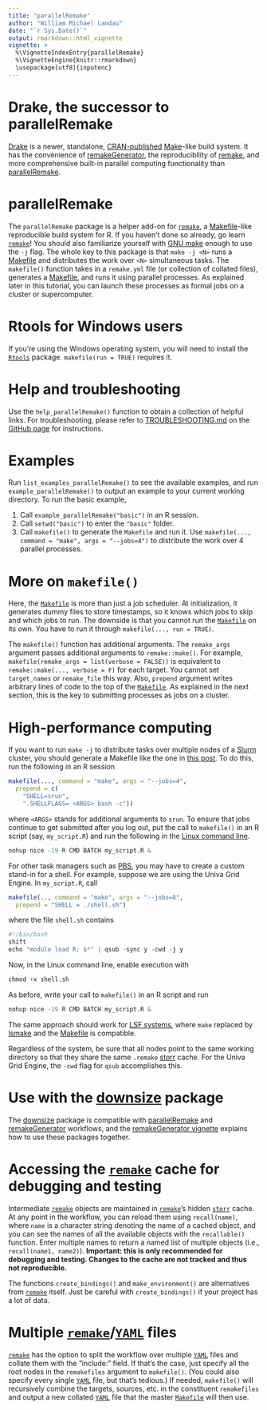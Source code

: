 ```yaml
---
title: "parallelRemake"
author: "William Michael Landau"
date: "`r Sys.Date()`"
output: rmarkdown::html_vignette
vignette: >
  %\VignetteIndexEntry{parallelRemake}
  %\VignetteEngine{knitr::rmarkdown}
  \usepackage[utf8]{inputenc}
---
```


# Drake, the successor to parallelRemake

[Drake](https://github.com/wlandau-lilly/drake) is a newer, standalone, [CRAN-published](https://CRAN.R-project.org/package=drake) [Make](https://www.gnu.org/software/make/)-like build system. It has the convenience of [remakeGenerator](https://github.com/wlandau/remakeGenerator), the reproducibility of [remake](https://github.com/richfitz/remake), and more comprehensive built-in parallel computing functionality than [parallelRemake](https://github.com/wlandau/parallelRemake).

# parallelRemake

The `parallelRemake` package is a helper add-on for [`remake`](https://github.com/richfitz/remake), a [Makefile](https://www.gnu.org/software/make/)-like reproducible build system for R. If you haven't done so already, go learn [`remake`](https://github.com/richfitz/remake)! You should also familiarize yourself with [GNU make](https://www.gnu.org/software/make/) enough to use the `-j` flag. The whole key to this package is that `make -j <N>` runs a [Makefile](https://www.gnu.org/software/make/) and distributes the work over `<N>` simultaneous tasks. The `makefile()` function takes in a `remake.yml` file (or collection of collated files), generates a [Makefile](https://www.gnu.org/software/make/), and runs it using parallel processes. As explained later in this tutorial, you can launch these processes as formal jobs on a cluster or supercomputer.

# Rtools for Windows users

If you're using the Windows operating system, you will need to install the [`Rtools`](https://github.com/stan-dev/rstan/wiki/Install-Rtools-for-Windows) package. `makefile(run = TRUE)` requires it.

# Help and troubleshooting

Use the `help_parallelRemake()` function to obtain a collection of helpful links. For troubleshooting, please refer to [TROUBLESHOOTING.md](https://github.com/wlandau/parallelRemake/blob/master/TROUBLESHOOTING.md) on the [GitHub page](https://github.com/wlandau/parallelRemake) for instructions.

# Examples

Run `list_examples_parallelRemake()` to see the available examples, and run `example_parallelRemake()` to output an example to your current working directory. To run the basic example,

1. Call `example_parallelRemake("basic")` in an R session. 
2. Call `setwd("basic")` to enter the `"basic"` folder.
3. Call `makefile()` to generate the `Makefile` and run it. Use `makefile(..., command = "make", args = "--jobs=4")` to distribute the work over 4 parallel processes.
    
# More on `makefile()`

Here, the [`Makefile`](https://www.gnu.org/software/make/) is more than just a job scheduler. At initialization, it generates dummy files to store timestamps, so it knows which jobs to skip and which jobs to run. The downside is that you cannot run the [`Makefile`](https://www.gnu.org/software/make/) on its own. You have to run it through `makefile(..., run = TRUE)`.

The `makefile()` function has additional arguments. The `remake_args` argument passes additional arguments to `remake::make()`. For example, `makefile(remake_args = list(verbose = FALSE))` is equivalent to `remake::make(..., verbose = F)` for each target. You cannot set `target_names` or `remake_file` this way. Also, `prepend` argument writes arbitrary lines of code to the top of the [`Makefile`](https://www.gnu.org/software/make/). As explained in the next section, this is the key to submitting processes as jobs on a cluster.

# High-performance computing

If you want to run `make -j` to distribute tasks over multiple nodes of a [Slurm](http://slurm.schedmd.com/) cluster, you should generate a Makefile like the one in [this post](http://plindenbaum.blogspot.com/2014/09/parallelizing-gnu-make-4-in-slurm.html).
To do this, run the following in an R session

```r
makefile(..., command = "make", args = "--jobs=4",
  prepend = c(
    "SHELL=srun",
    ".SHELLFLAGS= <ARGS> bash -c"))
```

where `<ARGS>` stands for additional arguments to `srun`. To ensure that jobs continue to get submitted after you log out, put the call to `makefile()` in an R script (say, `my_script.R`) and run the following in the [Linux command line](http://linuxcommand.org/).

```r
nohup nice -19 R CMD BATCH my_script.R &
```

For other task managers such as [PBS](https://en.wikipedia.org/wiki/Portable_Batch_System), you  may have to create a custom stand-in for a shell. 
For example, suppose we are using the Univa Grid Engine. In `my_script.R`, call

```r
makefile(.., command = "make", args = "--jobs=8",
  prepend = "SHELL = ./shell.sh")
```

where the file `shell.sh` contains

```r
#!/bin/bash
shift
echo "module load R; $*" | qsub -sync y -cwd -j y
```

Now, in the Linux command line, enable execution with

```r
chmod +x shell.sh
```

As before, write your call to `makefile()` in an R script and run 

```r
nohup nice -19 R CMD BATCH my_script.R &
```

The same approach should work for [LSF systems](https://en.wikipedia.org/wiki/Platform_LSF), where `make` replaced by [lsmake](https://www.ibm.com/support/knowledgecenter/SSETD4_9.1.3/lsf_admin/lsmake_how_works_lsf.html) and the [Makefile](https://www.gnu.org/software/make/) is compatible.

Regardless of the system, be sure that all nodes point to the same working directory so that they share the same `.remake` [storr](https://github.com/richfitz/storr) cache. For the Univa Grid Engine, the `-cwd` flag for `qsub` accomplishes this.

# Use with the [downsize](https://github.com/wlandau/downsize) package

The <a href="https://github.com/wlandau/downsize">downsize</a> package is compatible with <a href="https://github.com/wlandau/parallelRemake">parallelRemake</a> and <a href="https://github.com/wlandau/remakeGenerator">remakeGenerator</a> workflows, and the <a href="https://github.com/wlandau/remakeGenerator/blob/master/vignettes/remakeGenerator.Rmd">remakeGenerator vignette</a> explains how to use these packages together.

# Accessing the [`remake`](https://github.com/richfitz/remake) cache for debugging and testing

Intermediate [`remake`](https://github.com/richfitz/remake) objects are maintained in [`remake`](https://github.com/richfitz/remake)'s hidden [`storr`](https://github.com/richfitz/storr) cache. At any point in the workflow, you can reload them using `recall(name)`, where `name` is a character string denoting the name of a cached object, and you can see the names of all the available objects with the `recallable()` function. Enter multiple names to return a named list of multiple objects (i.e., `recall(name1, name2)`). **Important: this is only recommended for debugging and testing. Changes to the cache are not tracked and thus not reproducible.**

The functions `create_bindings()` and `make_environment()` are alternatives from [`remake`](https://github.com/richfitz/remake) itself. Just be careful with `create_bindings()` if your project has a lot of data.

# Multiple [`remake`](https://github.com/richfitz/remake)/[`YAML`](http://yaml.org/) files

[`remake`](https://github.com/richfitz/remake) has the option to split the workflow over multiple [`YAML`](http://yaml.org/) files and collate them with the "include:" field. If that's the case, just specify all the root nodes in the `remakefiles` argument to `makefile()`. (You could also specify every single [`YAML`](http://yaml.org/) file, but that's tedious.) If needed, `makefile()` will recursively combine the targets, sources, etc. in the constituent `remakefiles` and output a new collated [`YAML`](http://yaml.org/) file that the master [`Makefile`](https://www.gnu.org/software/make/) will then use.
